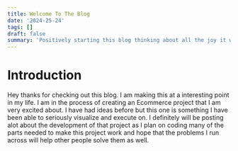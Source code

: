 ```yaml
---
title: Welcome To The Blog
date: '2024-25-24'
tags: []
draft: false
summary: 'Positively starting this blog thinking about all the joy it will bring me and hopefully you.'
---
```


# Introduction

Hey thanks for checking out this blog. I am making this at a interesting point in my life. I am in the process of creating an 
Ecommerce project that I am very excited about. I have had ideas before but this one is something I have been able to seriously visualize
and execute on. I definitely will be posting alot about the development of that project as I plan on coding many of the parts needed
to make this project work and hope that the problems I run across will help other people solve them as well.
